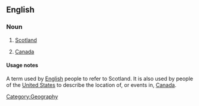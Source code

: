 ==English==

===Noun===
{{en-noun|sg=[[north]] of the [[border]]|-}}

# {{colloquial|British}} [[Scotland]] 
# {{colloquial|US}} [[Canada]]

====Usage notes====
A term used by [[English]] people to refer to Scotland.
It is also used by people of the [[United States]] to describe the location of, or events in, [[Canada]].

[[Category:Geography]]